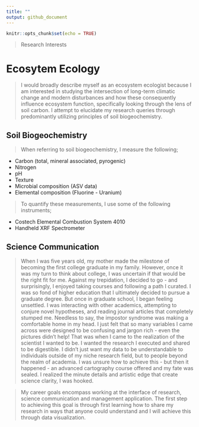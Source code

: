 ```yaml
---
title: "" 
output: github_document
---
```


```r
knitr::opts_chunk$set(echo = TRUE)
```
>Research Interests

# Ecosytem Ecology

>I would broadly describe myself as an ecosystem ecologist because I am interested in studying the intersection of long-term climatic change and modern disturbances and how these consequently influence ecosystem function, specifically looking through the lens of soil carbon. I attempt to elucidate my research queries through predominantly utilizing principles of soil biogeochemistry. 

## Soil Biogeochemistry 

> When referring to soil biogeochemistry, I measure the following; 

* Carbon (total, mineral associated, pyrogenic)
* Nitrogen
* pH
* Texture
* Microbial composition (ASV data)
* Elemental composition (Fluorine - Uranium)

> To quantify these measurements, I use some of the following instruments; 

* Costech Elemental Combustion System 4010
* Handheld XRF Spectrometer

## Science Communication 

> When I was five years old, my mother made the milestone of becoming the first college graduate in my family. However, once it was my turn to think about college, I was uncertain if that would be the right fit for me. Against my trepidation, I decided to go - and surprisingly, I enjoyed taking courses and following a path I curated. I was so fond of higher education that I ultimately decided to pursue a graduate degree. But once in graduate school, I began feeling unsettled. I was interacting with other academics, attempting to conjure novel hypotheses, and reading journal articles that completely stumped me.  Needless to say, the impostor syndrome was making a comfortable home in my head. I just felt that so many variables I came across were designed to be confusing and jargon rich - even the pictures didn't help! That was when I came to the realization of the scientist I wanted to be. I wanted the research I executed and shared to be digestible. I didn't just want my data to be understandable to individuals outside of my niche research field, but to people beyond the realm of academia. I was unsure how to achieve this - but then it happened - an advanced cartography course offered and my fate was sealed. I realized the minute details and artistic edge that create science clarity, I was hooked. 

> My career goals encompass working at the interface of research, science communication and management application. The first step to achieving this goal is through first learning how to share my research in ways that anyone could understand and I will achieve this through data visualization. 
